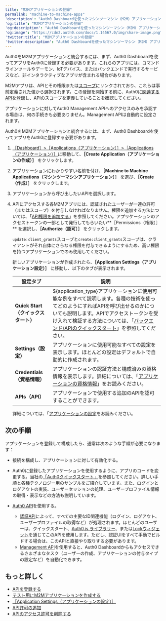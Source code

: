 ```yaml
---
title: "M2Mアプリケーションの登録"
permalink: "machine-to-machine-apps"
'description': "Auth0 Dashboardを使ったマシンツーマシン（M2M）アプリケーションの登録と設定、そしてManagement APIのテスト機能を使った認可方法を確認してください。"
'og:title': "M2Mアプリケーションの登録"
'og:description': "Auth0 Dashboardを使ったマシンツーマシン（M2M）アプリケーションの登録と設定、そしてManagement APIのテスト機能を使った認可方法を確認してください。"
'og:image': "https://cdn2.auth0.com/docs/1.14567.0/img/share-image.png"
'twitter:title': "M2Mアプリケーションの登録"
'twitter:description': "Auth0 Dashboardを使ったマシンツーマシン（M2M）アプリケーションの登録と設定、そしてManagement APIのテスト機能を使った認可方法を確認してください。"
---
```


Auth0をM2Mアプリケーションと統合するには、まず、<Tooltip data-tooltip-id="react-containers-DefinitionTooltip-0" href="/docs/ja-jp/glossary?term=auth0-dashboard" tip="Auth0 Dashboard: サービスを構成するためのAuth0の主製品。" cta="用語集の表示">Auth0 Dashboard</Tooltip>を使ってアプリをAuth0に登録する必要があります。これらのアプリには、コマンドラインツールやデーモン、IoTデバイス、またはバックエンドで実行するサービスなど、非インタラクティブなアプリが含まれる場合があります。

M2Mアプリは、APIとその権限または[スコープ](/docs/ja-jp/get-started/apis/scopes/api-scopes)にリンクされており、これらは事前定義された値から選択されます。この登録を開始する前に、Auth0に[関連するAPIを登録](/docs/ja-jp/get-started/auth0-overview/set-up-apis)し、APIのスコープを定義していることを確認してください。

アプリケーションに対してAuth0 <Tooltip data-tooltip-id="react-containers-DefinitionTooltip-0" href="/docs/ja-jp/glossary?term=management-api" tip="Management API: 顧客が管理タスクを実行できるようにするための製品。" cta="用語集の表示">Management API</Tooltip>へのアクセスのみを承認する場合は、何の手続きも必要ありません。Management APIは自動的に設定されます。

Auth0をM2Mアプリケーションと統合するには、まず、Auth0 Dashboardを使ってアプリをAuth0に登録する必要があります。

1. [［Dashboard］>［Applications（アプリケーション）］>［Applications（アプリケーション）］](https://manage.auth0.com/#/applications)に移動して、**［Create Application（アプリケーションの作成）］** をクリックします。
2. アプリケーションにわかりやすい名前を付け、**［Machine to Machine Applications（マシンツーマシンアプリケーション）］** を選び、**［Create（作成）］** をクリックします。
3. アプリケーションから呼び出したいAPIを選択します。
4. APIにアクセスする各M2Mアプリには、認証されたユーザーが一連の許可（またはスコープ）を付与しなければなりません。権限を追加する方法については、「[API権限を追加する](/docs/ja-jp/get-started/apis/add-api-permissions)」を参照してください。アプリケーションのアクセストークンの一部として発行してもらいたい**［Permissions（権限）］** を選択し、**［Authorize（認可）］** をクリックします。

   <Warning>

   `update:client_grants`スコープと`create:client_grants`スコープは、クライアントがそれ自体にさらなる権限を付与できるようにするため、高い権限を持つアプリケーションでのみ使用してください。

   </Warning>

   新しいアプリケーションが作成されたら、**［Application Settings（アプリケーション設定）］** に移動し、以下のタブが表示されます。

   <table class="table"><thead>
   <tr>
   <th><strong>設定タブ</strong></th>
   <th><strong>説明</strong></th>
   </tr>
   </thead>
   <tbody>
   <tr>
   <td><strong>Quick Start（クイックスタート）</strong></td>
   <td>${application_type}アプリケーションに使用可能な例をすべて説明します。各種の技術を使ってどのようにすればAPIを呼び出せるのかについても説明します。APIでアクセストークンを受け入れて検証する方法については、「<a href="https://auth0.com/docs/ja-jp/quickstart/backend">バックエンド/APIのクイックスタート</a>」を参照してください。</td>
   </tr>
   <tr>
   <td><strong>Settings（設定）</strong></td>
   <td>アプリケーションに使用可能なすべての設定を表示します。ほとんどの設定はデフォルトで自動的に作成されます。</td>
   </tr>
   <tr>
   <td><strong>Credentials（資格情報）</strong></td>
   <td>アプリケーションの認証方法と構成済みの資格情報を表示します。詳細については、「<a href="/docs/ja-jp/secure/application-credentials">アプリケーションの資格情報</a>」をお読みください。</td>
   </tr>
   <tr>
   <td><strong>APIs（API）</strong></td>
   <td>アプリケーションで使用する追加のAPIを認可することができます。</td>
   </tr>
   </tbody>
   </table>

   詳細については、「[アプリケーションの設定](/docs/ja-jp/get-started/applications/application-settings)をお読みください。

## 次の手順

アプリケーションを登録して構成したら、通常は次のような手順が必要になります：

* 接続を構成し、アプリケーションに対して有効化する。
* Auth0に登録したアプリケーションを使用するように、アプリのコードを変更する。当社の[「Auth0クイックスタート」](/docs/ja-jp/quickstarts)を参照してください。詳しい手順と各種テクノロジー用のサンプルをご紹介しています。また、ログインとログアウトの実装、ユーザーセッションの処理、ユーザープロファイル情報の取得・表示などの方法も説明しています。
* [Auth0 API](/docs/ja-jp/api)を使用する。

  + [認証API](/docs/ja-jp/api/authentication)によって、すべての主要なID関連機能（ログイン、ログアウト、ユーザープロファイルの取得など）が処理されます。ほとんどのユーザーは、クイックスタート、[Auth0.js ライブラリー](/docs/ja-jp/libraries/auth0js)、または[Lockウィジェット](/docs/ja-jp/libraries/lock)を通じてこのAPIを使用します。ただし、認証UIをすべて手動でビルドする場合は、このAPIと直接やり取りする必要があります。
  + [Management API](/docs/ja-jp/api/management/v2)を使用すると、Auth0 Dashboardからもアクセスできるさまざまなタスク（ユーザーの作成、アプリケーションの付与タイプの設定など）を自動化できます。

## もっと詳しく

* [APIを登録する](/docs/ja-jp/get-started/auth0-overview/set-up-apis)
* [テスト用にM2Mアプリケーションを作成する](/docs/ja-jp/get-started/apis/create-m2m-app-test)
* [［Application Settings（アプリケーションの設定）］](/docs/ja-jp/get-started/applications/application-settings)
* [API許可の追加](/docs/ja-jp/get-started/apis/add-api-permissions)
* [APIのアクセス許可を削除する](/docs/ja-jp/get-started/apis/delete-api-permissions)